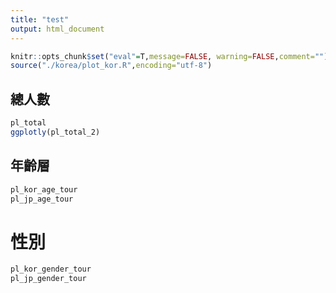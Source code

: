 ```yaml
---
title: "test"
output: html_document
---
```


```r
knitr::opts_chunk$set("eval"=T,message=FALSE, warning=FALSE,comment="") 
source("./korea/plot_kor.R",encoding="utf-8")
```

## 總人數
```r
pl_total
ggplotly(pl_total_2)
```

## 年齡層
```r
pl_kor_age_tour
pl_jp_age_tour
```

# 性別
```r
pl_kor_gender_tour
pl_jp_gender_tour
```

